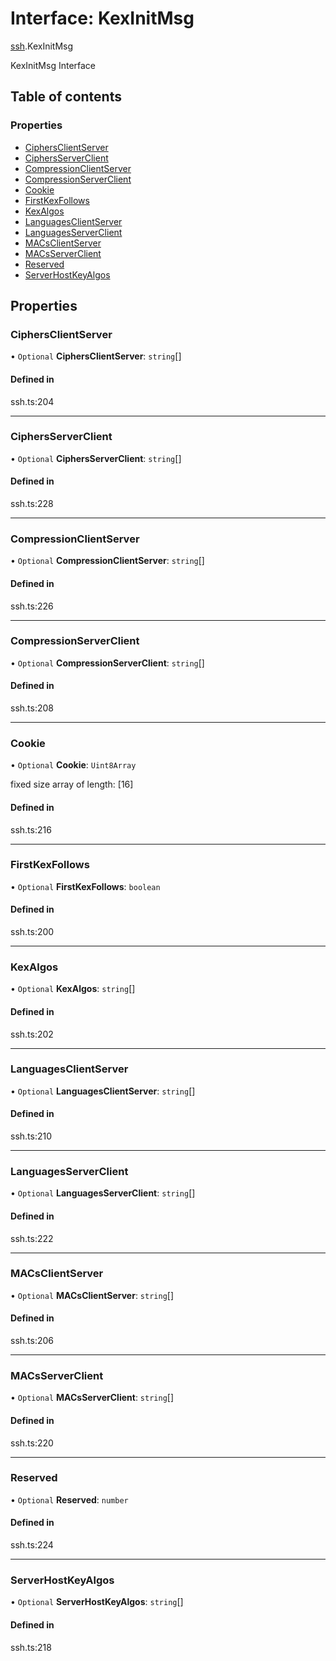 # Interface: KexInitMsg

[ssh](/templates/protocols/javascript/modules/ssh).KexInitMsg

KexInitMsg Interface

## Table of contents

### Properties

- [CiphersClientServer](/templates/protocols/javascript/modules/ssh.KexInitMsg#ciphersclientserver)
- [CiphersServerClient](/templates/protocols/javascript/modules/ssh.KexInitMsg#ciphersserverclient)
- [CompressionClientServer](/templates/protocols/javascript/modules/ssh.KexInitMsg#compressionclientserver)
- [CompressionServerClient](/templates/protocols/javascript/modules/ssh.KexInitMsg#compressionserverclient)
- [Cookie](/templates/protocols/javascript/modules/ssh.KexInitMsg#cookie)
- [FirstKexFollows](/templates/protocols/javascript/modules/ssh.KexInitMsg#firstkexfollows)
- [KexAlgos](/templates/protocols/javascript/modules/ssh.KexInitMsg#kexalgos)
- [LanguagesClientServer](/templates/protocols/javascript/modules/ssh.KexInitMsg#languagesclientserver)
- [LanguagesServerClient](/templates/protocols/javascript/modules/ssh.KexInitMsg#languagesserverclient)
- [MACsClientServer](/templates/protocols/javascript/modules/ssh.KexInitMsg#macsclientserver)
- [MACsServerClient](/templates/protocols/javascript/modules/ssh.KexInitMsg#macsserverclient)
- [Reserved](/templates/protocols/javascript/modules/ssh.KexInitMsg#reserved)
- [ServerHostKeyAlgos](/templates/protocols/javascript/modules/ssh.KexInitMsg#serverhostkeyalgos)

## Properties

### CiphersClientServer

• `Optional` **CiphersClientServer**: `string`[]

#### Defined in

ssh.ts:204

___

### CiphersServerClient

• `Optional` **CiphersServerClient**: `string`[]

#### Defined in

ssh.ts:228

___

### CompressionClientServer

• `Optional` **CompressionClientServer**: `string`[]

#### Defined in

ssh.ts:226

___

### CompressionServerClient

• `Optional` **CompressionServerClient**: `string`[]

#### Defined in

ssh.ts:208

___

### Cookie

• `Optional` **Cookie**: `Uint8Array`

fixed size array of length: [16]

#### Defined in

ssh.ts:216

___

### FirstKexFollows

• `Optional` **FirstKexFollows**: `boolean`

#### Defined in

ssh.ts:200

___

### KexAlgos

• `Optional` **KexAlgos**: `string`[]

#### Defined in

ssh.ts:202

___

### LanguagesClientServer

• `Optional` **LanguagesClientServer**: `string`[]

#### Defined in

ssh.ts:210

___

### LanguagesServerClient

• `Optional` **LanguagesServerClient**: `string`[]

#### Defined in

ssh.ts:222

___

### MACsClientServer

• `Optional` **MACsClientServer**: `string`[]

#### Defined in

ssh.ts:206

___

### MACsServerClient

• `Optional` **MACsServerClient**: `string`[]

#### Defined in

ssh.ts:220

___

### Reserved

• `Optional` **Reserved**: `number`

#### Defined in

ssh.ts:224

___

### ServerHostKeyAlgos

• `Optional` **ServerHostKeyAlgos**: `string`[]

#### Defined in

ssh.ts:218
